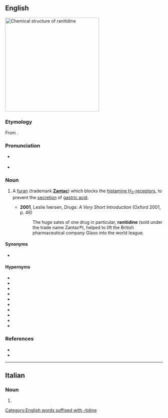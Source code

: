 ==English==
[[File:Ranitidine Structure.svg|thumb|300px|Chemical structure of '''ranitidine''']]
{{wikipedia}}

===Etymology===
From {{af|en|furanyl|alt1=(fu)ran(yl)|nitro-|alt2=ni(tro)-|-tidine|nocat=1}}.

===Pronunciation===
* {{a|RP}} {{IPA|en|/ɹaˈnɪt.ɪ.diːn/|/ɹaˈnʌɪ.tɪ.diːn/}}
* {{a|GA}} {{IPA|en|/ɹəˈnɪt.ɪˌdin/}}

===Noun===
{{en-noun|-}}

# {{lb|en|pharmaceutical drug}} A [[furan]] (trademark '''[[Zantac]]''') which blocks the [[w:histamine H2 receptor|histamine H<sub>2</sub>-receptor]]s, to prevent the [[secretion]] of [[gastric acid]].
#* '''2001''', Leslie Iversen, ''Drugs: A Very Short Introduction'' (Oxford 2001, p. 46)
#*: The huge sales of one drug in particular, '''ranitidine''' (sold under the trade name Zantac®), helped to lift the British pharmaceutical company Glaxo into the world league.

====Synonyms====
* {{l|en|zantac}} {{gloss|genericized trademark}} {{q|informal}}

====Hypernyms====
{{top3}}
* {{l|en|antacid}}
* {{l|en|antihistamine}}
* {{l|en|histamine antagonist}}
* {{l|en|histamine blocker}}
* {{l|en|histamine H2 antagonist|histamine H<sub>2</sub> antagonist}}
* {{l|en|histamine H2 blocker|histamine H<sub>2</sub> blocker}}
* {{l|en|H2 antagonist|H<sub>2</sub> antagonist}}
* {{l|en|H2 blocker|H<sub>2</sub> blocker}}
* {{l|en|H2 receptor antagonist|H<sub>2</sub> receptor antagonist}}
* {{l|en|H2RA}}
{{bottom}}

===References===
* {{R:Lexico}}
* {{R:MWO}}

[[Category:English words suffixed with -tidine]]

----

==Italian==

===Noun===
{{head|it|noun plural form|g=f}}

# {{plural of|it|ranitidina}}